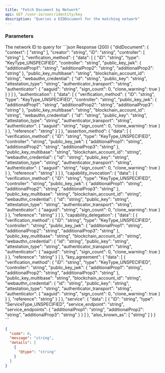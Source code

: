 ```yaml
---
title: "Fetch Document by Network"
api: GET /sonr-io/sonr/identity/key
description: "Queries a DIDDocument for the matching network"
---
```


### Parameters

<ParamField path="network_id" type="string">
  The network ID to query for
</ParamField>

<ResponseExample>
```json Response (200)
{
  "didDocument": {
    "context": [
      "string"
    ],
    "creator": "string",
    "iD": "string",
    "controller": [
      "string"
    ],
    "verification_method": {
      "data": [
        {
          "iD": "string",
          "type": "KeyType_UNSPECIFIED",
          "controller": "string",
          "public_key_jwk": {
            "additionalProp1": "string",
            "additionalProp2": "string",
            "additionalProp3": "string"
          },
          "public_key_multibase": "string",
          "blockchain_account_id": "string",
          "webauthn_credential": {
            "id": "string",
            "public_key": "string",
            "attestation_type": "string",
            "authenticator_transport": "string",
            "authenticator": {
              "aaguid": "string",
              "sign_count": 0,
              "clone_warning": true
            }
          }
        }
      ]
    },
    "authentication": {
      "data": [
        {
          "verification_method": {
            "iD": "string",
            "type": "KeyType_UNSPECIFIED",
            "controller": "string",
            "public_key_jwk": {
              "additionalProp1": "string",
              "additionalProp2": "string",
              "additionalProp3": "string"
            },
            "public_key_multibase": "string",
            "blockchain_account_id": "string",
            "webauthn_credential": {
              "id": "string",
              "public_key": "string",
              "attestation_type": "string",
              "authenticator_transport": "string",
              "authenticator": {
                "aaguid": "string",
                "sign_count": 0,
                "clone_warning": true
              }
            }
          },
          "reference": "string"
        }
      ]
    },
    "assertion_method": {
      "data": [
        {
          "verification_method": {
            "iD": "string",
            "type": "KeyType_UNSPECIFIED",
            "controller": "string",
            "public_key_jwk": {
              "additionalProp1": "string",
              "additionalProp2": "string",
              "additionalProp3": "string"
            },
            "public_key_multibase": "string",
            "blockchain_account_id": "string",
            "webauthn_credential": {
              "id": "string",
              "public_key": "string",
              "attestation_type": "string",
              "authenticator_transport": "string",
              "authenticator": {
                "aaguid": "string",
                "sign_count": 0,
                "clone_warning": true
              }
            }
          },
          "reference": "string"
        }
      ]
    },
    "capability_invocation": {
      "data": [
        {
          "verification_method": {
            "iD": "string",
            "type": "KeyType_UNSPECIFIED",
            "controller": "string",
            "public_key_jwk": {
              "additionalProp1": "string",
              "additionalProp2": "string",
              "additionalProp3": "string"
            },
            "public_key_multibase": "string",
            "blockchain_account_id": "string",
            "webauthn_credential": {
              "id": "string",
              "public_key": "string",
              "attestation_type": "string",
              "authenticator_transport": "string",
              "authenticator": {
                "aaguid": "string",
                "sign_count": 0,
                "clone_warning": true
              }
            }
          },
          "reference": "string"
        }
      ]
    },
    "capability_delegation": {
      "data": [
        {
          "verification_method": {
            "iD": "string",
            "type": "KeyType_UNSPECIFIED",
            "controller": "string",
            "public_key_jwk": {
              "additionalProp1": "string",
              "additionalProp2": "string",
              "additionalProp3": "string"
            },
            "public_key_multibase": "string",
            "blockchain_account_id": "string",
            "webauthn_credential": {
              "id": "string",
              "public_key": "string",
              "attestation_type": "string",
              "authenticator_transport": "string",
              "authenticator": {
                "aaguid": "string",
                "sign_count": 0,
                "clone_warning": true
              }
            }
          },
          "reference": "string"
        }
      ]
    },
    "key_agreement": {
      "data": [
        {
          "verification_method": {
            "iD": "string",
            "type": "KeyType_UNSPECIFIED",
            "controller": "string",
            "public_key_jwk": {
              "additionalProp1": "string",
              "additionalProp2": "string",
              "additionalProp3": "string"
            },
            "public_key_multibase": "string",
            "blockchain_account_id": "string",
            "webauthn_credential": {
              "id": "string",
              "public_key": "string",
              "attestation_type": "string",
              "authenticator_transport": "string",
              "authenticator": {
                "aaguid": "string",
                "sign_count": 0,
                "clone_warning": true
              }
            }
          },
          "reference": "string"
        }
      ]
    },
    "service": {
      "data": [
        {
          "iD": "string",
          "type": "ServiceType_UNSPECIFIED",
          "service_endpoint": "string",
          "service_endpoints": {
            "additionalProp1": "string",
            "additionalProp2": "string",
            "additionalProp3": "string"
          }
        }
      ]
    },
    "also_known_as": [
      "string"
    ]
  }
}
```

```json Error
{
  "code": 0,
  "message": "string",
  "details": [
    {
      "@type": "string"
    }
  ]
}
```

</ResponseExample>
